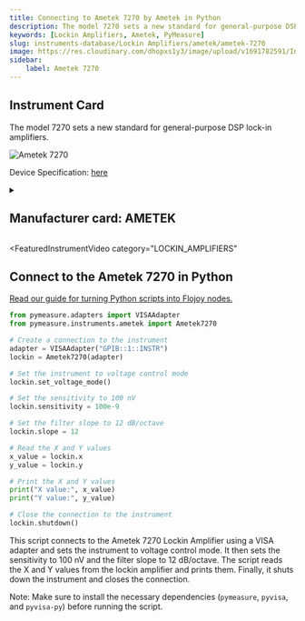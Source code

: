 ```yaml
---
title: Connecting to Ametek 7270 by Ametek in Python
description: The model 7270 sets a new standard for general-purpose DSP lock-in amplifiers.
keywords: [Lockin Amplifiers, Ametek, PyMeasure] 
slug: instruments-database/Lockin Amplifiers/ametek/ametek-7270 
image: https://res.cloudinary.com/dhopxs1y3/image/upload/v1691782591/Instruments/Lockin%20Amplifiers/Ametek-7270/Ametek-7270.jpg
sidebar:
    label: Ametek 7270 
---
```



## Instrument Card

The model 7270 sets a new standard for general-purpose DSP lock-in amplifiers.


![Ametek 7270](https://res.cloudinary.com/dhopxs1y3/image/upload/v1691782591/Instruments/Lockin%20Amplifiers/Ametek-7270/Ametek-7270.jpg)

Device Specification: [here](https://www.ameteksi.com/-/media/ameteksi/download_links/documentations/7270/model_7270.pdf)

<details style={{ marginTop: "15px"}}>
<summary><h2 style={{display:'inline'}}>Manufacturer card: AMETEK</h2></summary>

![AMETEK](https://res.cloudinary.com/dhopxs1y3/image/upload/v1692806123/Instruments/Vendor%20Logos/Ametek.png)

Since 1930, our talented and diverse workforce has been delivering **differentiated technology solutions** to create strong, sustainable and profitable growth.

- Headquarters: US
- Yearly Revenue (millions, USD): 6200
- Vendor Website: [here](https://www.ametek.com/)

</details>


<FeaturedInstrumentVideo
  category="LOCKIN_AMPLIFIERS"
></FeaturedInstrumentVideo>

## Connect to the Ametek 7270 in Python

[Read our guide for turning Python scripts into Flojoy nodes.](https://docs.flojoy.ai/contribution/blocks/custom-flojoy-block/)



<Tabs>
<TabItem value="Flojoy" label="Flojoy" className="flojoy-instrument-tabs">

<SectionsCard category="LOCKIN_AMPLIFIERS" manufacturer="Ametek"></SectionsCard>

</TabItem>
<TabItem value="PyMeasure" label="PyMeasure">


```python
from pymeasure.adapters import VISAAdapter
from pymeasure.instruments.ametek import Ametek7270

# Create a connection to the instrument
adapter = VISAAdapter("GPIB::1::INSTR")
lockin = Ametek7270(adapter)

# Set the instrument to voltage control mode
lockin.set_voltage_mode()

# Set the sensitivity to 100 nV
lockin.sensitivity = 100e-9

# Set the filter slope to 12 dB/octave
lockin.slope = 12

# Read the X and Y values
x_value = lockin.x
y_value = lockin.y

# Print the X and Y values
print("X value:", x_value)
print("Y value:", y_value)

# Close the connection to the instrument
lockin.shutdown()
```

This script connects to the Ametek 7270 Lockin Amplifier using a VISA adapter and sets the instrument to voltage control mode. It then sets the sensitivity to 100 nV and the filter slope to 12 dB/octave. The script reads the X and Y values from the lockin amplifier and prints them. Finally, it shuts down the instrument and closes the connection.

Note: Make sure to install the necessary dependencies (`pymeasure`, `pyvisa`, and `pyvisa-py`) before running the script.

</TabItem>
</Tabs>